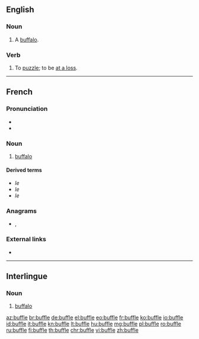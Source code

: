 {{also|büffle}}
==English==

===Noun===
{{en-noun}}

# {{lb|en|obsolete}} A [[buffalo]].
#: {{rfquotek|Sir T. Herbert}}

{{Webster 1913}}

===Verb===
{{en-verb|buffl}}

# {{lb|en|obsolete|intransitive}} To [[puzzle]]; to be [[at a loss]].
#: {{rfquotek|Jonathan Swift}}

----

==French==

===Pronunciation===
* {{audio|Fr-buffle.ogg|audio|lang=fr}}
* {{IPA|/byfl/|lang=fr}}

===Noun===
{{fr-noun|m|f=bufflonne}}

# [[buffalo]]

====Derived terms====
* ''le {{l|fr|buffle du cap}}''
* ''le {{l|fr|buffle equinoxial}}''
* ''le {{l|fr|buffle nain}}''

===Anagrams===
* {{l|fr|bluffe}}, {{l|fr|bluffé}}

===External links===
* {{R:TLFi}}

----

==Interlingue==

===Noun===
{{head|ie|noun}}

# [[buffalo]]

[[az:buffle]]
[[br:buffle]]
[[de:buffle]]
[[el:buffle]]
[[eo:buffle]]
[[fr:buffle]]
[[ko:buffle]]
[[io:buffle]]
[[id:buffle]]
[[it:buffle]]
[[kn:buffle]]
[[lt:buffle]]
[[hu:buffle]]
[[mg:buffle]]
[[pl:buffle]]
[[ro:buffle]]
[[ru:buffle]]
[[fi:buffle]]
[[th:buffle]]
[[chr:buffle]]
[[vi:buffle]]
[[zh:buffle]]